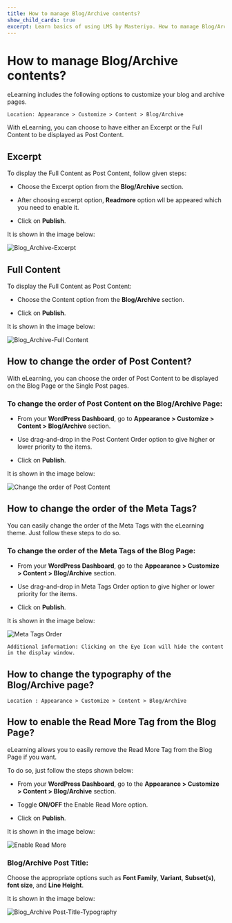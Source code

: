 ---
title: How to manage Blog/Archive contents?
show_child_cards: true
excerpt: Learn basics of using LMS by Masteriyo. How to manage Blog/Archive contents
---

# How to manage Blog/Archive contents?

eLearning includes the following options to customize your blog and archive pages.

    Location: Appearance > Customize > Content > Blog/Archive

With eLearning, you can choose to have either an Excerpt or the Full Content to be displayed as Post Content.

## Excerpt

To display the Full Content as Post Content, follow given steps:

- Choose the Excerpt option from the **Blog/Archive** section.

- After choosing excerpt option, **Readmore** option wll be appeared which you need to enable it.

- Click on **Publish**.

It is shown in the image below:

![Blog_Archive-Excerpt](https://user-images.githubusercontent.com/109593521/183569859-707a9a1c-3694-4180-8b27-0209120a0dd7.png)


## Full Content

To display the Full Content as Post Content:

- Choose the Content option from the **Blog/Archive** section.

- Click on **Publish**.

It is shown in the image below:

![Blog_Archive-Full Content](https://user-images.githubusercontent.com/109593521/183570100-ff9997cf-0555-440c-b086-afa2d7db2d86.png)

## How to change the order of Post Content?

With eLearning, you can choose the order of Post Content to be displayed on the Blog Page or the Single Post pages.

### To change the order of Post Content on the Blog/Archive Page:

- From your **WordPress Dashboard**, go to **Appearance > Customize > Content > Blog/Archive** section.

- Use drag-and-drop in the Post Content Order option to give higher or lower priority to the items.

- Click on **Publish**.

It is shown in the image below:

![Change the order of Post Content ](https://user-images.githubusercontent.com/109593521/183570622-0b6bd885-0953-4eb9-87d1-bcfbb9eb5296.png)

## How to change the order of the Meta Tags?

You can easily change the order of the Meta Tags with the eLearning theme. Just follow these steps to do so.

### To change the order of the Meta Tags of the Blog Page:

- From your **WordPress Dashboard**, go to the **Appearance > Customize > Content > Blog/Archive** section.

- Use drag-and-drop in Meta Tags Order option to give higher or lower priority for the items.

- Click on **Publish**.

It is shown in the image below:

![Meta Tags Order](https://user-images.githubusercontent.com/109593521/183570937-0e8dee6f-79cc-470b-9ed9-a04bad790545.png)

    Additional information: Clicking on the Eye Icon will hide the content in the display window.

## How to change the typography of the Blog/Archive page?

    Location : Appearance > Customize > Content > Blog/Archive

## How to enable the Read More Tag from the Blog Page?

eLearning allows you to easily remove the Read More Tag from the Blog Page if you want.

To do so, just follow the steps shown below:

- From your **WordPress Dashboard**, go to the **Appearance > Customize > Content > Blog/Archive** section.

- Toggle **ON/OFF** the Enable Read More option.

- Click on **Publish**.

It is shown in the image below:

![Enable Read More](https://user-images.githubusercontent.com/109593521/183572089-7a1bc08d-84dd-4a5c-9428-88a40f4c7c1f.png)

### Blog/Archive Post Title:

Choose the appropriate options such as **Font Family**, **Variant**, **Subset(s)**, **font size**, and **Line Height**.

It is shown in the image below:

![Blog_Archive Post-Title-Typography](https://user-images.githubusercontent.com/109593521/183571343-090ef590-6e3a-4391-bd19-a4d8ba8e5175.png)







